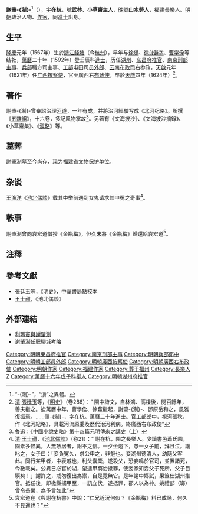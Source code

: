 {{明清人物信息框
| 姓名 = 謝肇-{淛}-
| 原名 =
| 圖片名稱 = 
| 圖片大小 = 220px
| 圖片說明 = 
| 最高職務 = 廣西右布政使
| 國家 = 大明
| 爵位 =
| 籍貫 = [[福建等處承宣布政使司|福建]][[長樂縣|長樂縣]]
| 族裔 = 漢族
| 字號 = 字在杭，號武林、小草齋主人，晚號山水勞人，
| 室名 = 
| 諡號 = 
| 出生日期 = [[隆慶_(明朝)|隆慶]]元年（1567年7月29日）
| 出生地點 = [[浙江等處承宣布政使司|浙江]][[錢塘縣|錢塘縣]]（今[[杭州市|杭州市]]）
| 逝世日期 = [[天啟_(明朝)|天啟]]四年（1624年10月23日）
| 逝世地點 = [[江西等處承宣布政使司|江西]][[萍鄉縣|萍鄉縣]]
| 墓葬 = [[謝肇浙墓|謝肇淛墓]]
| 配偶 =郑氏，參議[[郑逑|郑逑]]女，继娶黄藩女
| 親屬 = 
| 出身 = 
*萬曆二十年壬辰科同進士出身
| 經歷 = 
| 著作 = 《北河纪略》、《五雜組》、《文海披沙》、《文海披沙摘錄》、《小草齋集》
}}

'''謝肇-{淛}-'''<ref>“-{淛}-”，“浙”之異體。</ref>（{{bd|1567年|7月29日|1624年|10月23日|catIdx=X謝}}），[[表字|字]]'''在杭'''，[[號|號]]'''武林'''、'''小草齋主人'''，[[晚號|晚號]]'''山水勞人'''，[[福建等處承宣布政使司|福建]][[長樂|長樂]]人。[[明朝|明朝]]政治人物、[[作家|作家]]，同[[進士|進士]]出身。

==生平==
[[隆慶_(明朝)|隆慶]]元年（1567年）生於[[浙江等處承宣布政使司|浙江]][[錢塘|錢塘]]（今[[杭州|杭州]]），早年与[[徐熥|徐熥]]、[[徐𤊹|徐{{僻字]]、[[曹学佺|曹学佺]]等结社，[[萬曆|萬曆]]二十年（1592年）登壬辰科[[進士|進士]]，历任[[湖州|湖州]]、[[东昌府|东昌府]][[推官|推官]]、[[南京城|南京]][[刑部|刑部]][[主事|主事]]、[[兵部|兵部]]職方司主事、[[工部|工部]]屯田司[[员外郎|员外郎]]、[[云南布政司|云南布政司]]右参政，[[天啟_(明朝)|天啟]]元年（1621年）任[[廣西等處承宣布政使司|广西]][[按察使|按察使]]，官至廣西右[[布政使|布政使]]。卒於[[天啟_(明朝)|天啟]]四年（1624年）<ref>[[清|清]]·[[張廷玉|張廷玉]]等，《[[明史|明史]]》（卷286）：“ 閩中詩文，自林鴻、高棅後，閱百餘年，善夫繼之。迨萬曆中年，曹學佺、徐{{僻字|𤊹|左火右勃}}輩繼起，謝肇-{淛}-、鄧原岳和之，風雅復振焉。……肇-{淛}-，字在杭。萬曆三十年進士。官工部郎中，視河張秋，作《北河紀略》，具載河流原委及歷代治河利病。終廣西右布政使”</ref>。

==著作==
謝肇-{淛}-曾奉詔治理[[河道|河道]]，一年有成，并將治河經驗写成《北河纪略》。所撰《[[五雜組|五雜組]]》，十六卷，多記風物掌故<ref>魯迅：《中國小說史略》第十四篇元明傳來之講史（上）</ref>。另著有《文海披沙》、《文海披沙摘錄》、《小草齋集》、《[[滇略|滇略]]》等。

==墓葬==
[[谢肇浙墓|謝肇淛墓]]至今尚存，现为[[福建省文物保护单位|福建省文物保护单位]]。

==杂谈==
[[王渔洋|王渔洋]]《[[池北偶談|池北偶談]]》载其中举前遇到女鬼请求其申冤之奇事<ref>[[清|清]]·[[王士禛|王士禛]]，《[[池北偶談|池北偶談]]》（卷21）：“ 謝在杭，閩之長樂人。少讀書邑蕭氏園，園素多怪異，人無敢居者，謝不之信。一夕坐燈下，忽一女子前，拜且泣。謝叱之，女子曰：「妾負冤久，求公申之，非魅也。妾湖州德清人，幼隨父客此。同行某甲者，中表戚也，利父囊橐，遂殺父，恐妾鳴於官司，並置諸死，今數載矣。公異日必官於湖，望逮甲窮治抵罪，使妾家知妾父子死所，父子目瞑矣！」謝許之，戒勿復出為祟，自是竟無它。是年謝中鄉試，果筮仕湖州推官。抵任後，即檄縣捕甲至，一訊立伏，遂抵罪，郡人以為神。姚禮部（瑯）曾令長樂，為予言如此”</ref>。

==軼事==
謝肇淛曾向[[袁宏道|袁宏道]]借抄《[[金瓶梅|金瓶梅]]》，但久未將《金瓶梅》歸還給袁宏道<ref>袁宏道在《與謝在杭書》中說：“仁兄近況何似？《金瓶梅》料已成誦，何久不見還也？”</ref>。

==注釋==
{{reflist}}

==參考文獻==
*[[張廷玉|張廷玉]]等，《明史》，中華書局點校本
*[[王士禛|王士禛]]，《池北偶談》

==外部連結==
*[http://thjcs.web.nthu.edu.tw/ezfiles/662/1662/img/1294/THJCS412-2.pdf 利瑪竇與謝肇淛]{{Wayback|url=http://thjcs.web.nthu.edu.tw/ezfiles/662/1662/img/1294/THJCS412-2.pdf |date=20180115124801 }}
*[http://whbl.lcxw.cn/show.asp?id=510 谢肇淛任职聊城考略]{{Wayback|url=http://whbl.lcxw.cn/show.asp?id=510 |date=20171114145319 }}

{{萬曆二十年壬辰科殿試金榜}}
{{DEFAULTSORT:Xie謝}}

[[Category:明朝東昌府推官|Category:明朝東昌府推官]]
[[Category:南京刑部主事|Category:南京刑部主事]]
[[Category:明朝兵部郎中|Category:明朝兵部郎中]]
[[Category:明朝工部員外郎|Category:明朝工部員外郎]]
[[Category:明朝廣西按察使|Category:明朝廣西按察使]]
[[Category:明朝廣西右布政使|Category:明朝廣西右布政使]]
[[Category:明朝作家|Category:明朝作家]]
[[Category:福建作家|Category:福建作家]]
[[Category:葬于福州|Category:葬于福州]]
[[Category:長樂人|Category:長樂人]]
[[Category:謝姓|Z]]
[[Category:萬曆十六年戊子科舉人|Category:萬曆十六年戊子科舉人]]
[[Category:明朝湖州府推官|Category:明朝湖州府推官]]